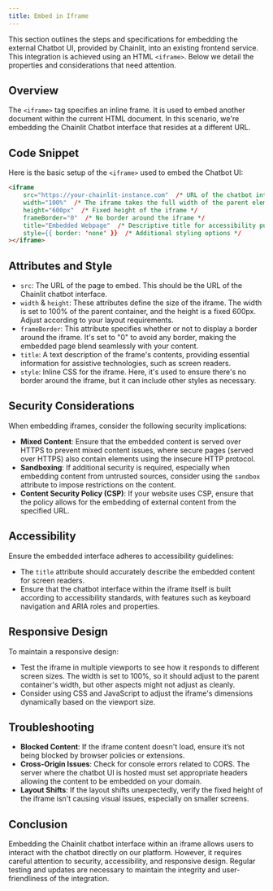 ```yaml
---
title: Embed in Iframe
---
```


This section outlines the steps and specifications for embedding the external Chatbot UI, provided by Chainlit, into an existing frontend service. This integration is achieved using an HTML `<iframe>`. Below we detail the properties and considerations that need attention.

## Overview

The `<iframe>` tag specifies an inline frame. It is used to embed another document within the current HTML document. In this scenario, we're embedding the Chainlit Chatbot interface that resides at a different URL.

## Code Snippet

Here is the basic setup of the `<iframe>` used to embed the Chatbot UI:

```html
<iframe
    src="https://your-chainlit-instance.com"  /* URL of the chatbot interface */
    width="100%"  /* The iframe takes the full width of the parent element */
    height="600px"  /* Fixed height of the iframe */
    frameBorder="0"  /* No border around the iframe */
    title="Embedded Webpage"  /* Descriptive title for accessibility purposes */
    style={{ border: 'none' }}  /* Additional styling options */
></iframe>
```

## Attributes and Style

- `src`: The URL of the page to embed. This should be the URL of the Chainlit chatbot interface.
- `width` & `height`: These attributes define the size of the iframe. The width is set to 100% of the parent container, and the height is a fixed 600px. Adjust according to your layout requirements.
- `frameBorder`: This attribute specifies whether or not to display a border around the iframe. It's set to "0" to avoid any border, making the embedded page blend seamlessly with your content.
- `title`: A text description of the frame's contents, providing essential information for assistive technologies, such as screen readers.
- `style`: Inline CSS for the iframe. Here, it's used to ensure there's no border around the iframe, but it can include other styles as necessary.

## Security Considerations

When embedding iframes, consider the following security implications:

- **Mixed Content**: Ensure that the embedded content is served over HTTPS to prevent mixed content issues, where secure pages (served over HTTPS) also contain elements using the insecure HTTP protocol.
- **Sandboxing**: If additional security is required, especially when embedding content from untrusted sources, consider using the `sandbox` attribute to impose restrictions on the content.
- **Content Security Policy (CSP)**: If your website uses CSP, ensure that the policy allows for the embedding of external content from the specified URL.

## Accessibility

Ensure the embedded interface adheres to accessibility guidelines:

- The `title` attribute should accurately describe the embedded content for screen readers.
- Ensure that the chatbot interface within the iframe itself is built according to accessibility standards, with features such as keyboard navigation and ARIA roles and properties.

## Responsive Design

To maintain a responsive design:

- Test the iframe in multiple viewports to see how it responds to different screen sizes. The width is set to 100%, so it should adjust to the parent container's width, but other aspects might not adjust as cleanly.
- Consider using CSS and JavaScript to adjust the iframe's dimensions dynamically based on the viewport size.

## Troubleshooting

- **Blocked Content**: If the iframe content doesn't load, ensure it’s not being blocked by browser policies or extensions.
- **Cross-Origin Issues**: Check for console errors related to CORS. The server where the chatbot UI is hosted must set appropriate headers allowing the content to be embedded on your domain.
- **Layout Shifts**: If the layout shifts unexpectedly, verify the fixed height of the iframe isn't causing visual issues, especially on smaller screens.

## Conclusion

Embedding the Chainlit chatbot interface within an iframe allows users to interact with the chatbot directly on our platform. However, it requires careful attention to security, accessibility, and responsive design. Regular testing and updates are necessary to maintain the integrity and user-friendliness of the integration.
